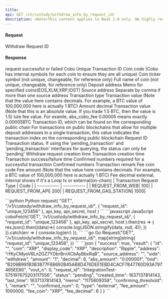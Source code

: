 ```yaml
---
title: 
api: GET /v1/custody/withdraw_info_by_request_id/
description: <Note>This content applies to WaaS 1.0 only. We highly recommend that you upgrade to <a href="/v2/guides/overview/introduction">WaaS 2.0</a>.</Note> This endpoint returns information about a withdraw transaction given a request ID. The response is a JSON object containing details about the transaction such as the transaction hash, amount, and status.
---
```

#### Request
<ParamField query="request_id" type="String" required>Withdraw Request ID</ParamField>

#### Response
<ResponseField name="success" type="bool">request successful or failed</ResponseField>
<ResponseField name="result" type="object">
  <Expandable title="object">
        <ResponseField name="id" type="String">Cobo Unique Transaction ID</ResponseField>
        <ResponseField name="coin" type="String">Coin code (Cobo has internal symbols for each coin to ensure they are all unique)</ResponseField>
        <ResponseField name="display_code" type="String">Coin ticker symbol (not unique, changeable, for reference only)</ResponseField>
        <ResponseField name="description" type="String">Full name of coin (not unique, changeable, for reference only)</ResponseField>
        <ResponseField name="address" type="String">Deposit address</ResponseField>
        <ResponseField name="memo" type="String">Memo for specified coins(EOS,XLM,XRP,IOST)</ResponseField>
        <ResponseField name="source_address" type="String">Source address</ResponseField>
        <ResponseField name="source_address_detail" type="String">Separate by comma if more than one source address</ResponseField>
        <ResponseField name="side" type="enum(deposit / withdraw)">Transaction type</ResponseField>
        <ResponseField name="amount" type="String">Transaction value (Note that the value here contains decimals. For example, a BTC value of 100,000,000 here is actually 1 BTC)</ResponseField>
        <ResponseField name="decimal" type="Int">Amount decimal</ResponseField>
        <ResponseField name="abs_amount" type="String">Transaction value (Note that this is an absolute value. If you trade 1.5 BTC, then the value is 1.5)</ResponseField>
        <ResponseField name="abs_cobo_fee" type="String">lute fee value. For examle, abs_cobo_fee 0.00005 means exactly 0.00005BTC</ResponseField>
        <ResponseField name="txid" type="String">Transaction ID, which can be found on the corresponding public chain</ResponseField>
        <ResponseField name="vout_n" type="String">For transactions on public blockchains that allow for multiple deposit addresses in a single transaction, this value indicates the transaction index on the corresponding public blockchain</ResponseField>
        <ResponseField name="request_id" type="String">Request ID</ResponseField>
        <ResponseField name="status" type="enum(success / failed / pending)">Transaction status. If using the 'pending_transaction' and 'pending_transaction' interfaces for querying, the status can only be 'pending'</ResponseField>
        <ResponseField name="request_created_time" type="Long">Withdraw request creation time</ResponseField>
        <ResponseField name="created_time" type="Long">Transaction creation time</ResponseField>
        <ResponseField name="last_time" type="Long">Transaction success/failure time</ResponseField>
        <ResponseField name="confirming_threshold" type="Int">Confirmed numbers required for a successful transaction</ResponseField>
        <ResponseField name="confirmed_num" type="Int">Confirmed numbers</ResponseField>
        <ResponseField name="remark" type="String">Transaction remark</ResponseField>
        <ResponseField name="fee_coin" type="String">Fee coin code</ResponseField>
        <ResponseField name="fee_amount" type="Int">Fee amount (Note that the value here contains decimals. For example, a BTC value of 100,000,000 here is actually 1 BTC)</ResponseField>
        <ResponseField name="fee_decimal" type="Int">Fee decimal</ResponseField>
        <ResponseField name="type" type="String">external, internal shows if it's a Loop tx or external(on-chain)</ResponseField>
        | Transaction Request Type | Code |
        | ----------- | ----------- |
        | REQUEST_FROM_WEB| 100|
        | REQUEST_FROM_API| 200|
        | REQUEST_FROM_GAS_STATION| 1500|
  </Expandable>
</ResponseField>

<RequestExample>
```python Python
request(
    "GET",
    "/v1/custody/withdraw_info_by_request_id/",
    {
        "request_id": "unique_123456"
    },
    api_key, api_secret, host
)
```
```javascript JavaScript
coboFetch('GET', '/v1/custody/withdraw_info_by_request_id/',
        {
            "request_id": "unique_123456"
        },
        api_key, api_secret, host
    ).then(res => {
        res.json().then((data)=>{
            console.log(JSON.stringify(data, null, 4));
        })
    }).catch(err => {
        console.log(err)
    });
```
```go Go
Request("GET", "/v1/custody/withdraw_info_by_request_id/", map[string]string{
    "request_id": "unique_123456",
})
```
</RequestExample>

<ResponseExample>
```json
{
  "success": true,
  "result": {
    "id": "",
    "coin": "XRP",
    "display_code": "XRP",
    "description": "Ripple",
    "address": "rfKyCMyoV6Ln2GZ7YDbrBrnXCbAyBbxRqB",
    "source_address": "",
    "side": "withdraw",
    "amount": "1",
    "decimal": 6,
    "abs_amount": "0.000001",
    "txid": "B209B991B3B3877F88692B45AB8D476DEE1EBD4CACF7847760D93A797465EE80",
    "vout_n": 0,
    "request_id": "IntegrationTest-575197675203117556",
    "status": "pending",
    "created_time": 1637137814143,
    "last_time": 1637137814143,
    "memo": "1175609358",
    "confirming_threshold": 1,
    "remark": "",
    "confirmed_num": 0,
    "type": "external",
    "fee_amount": 1000000,
    "fee_coin": "XRP",
    "fee_decimal": 6
  }
}
```
</ResponseExample>
